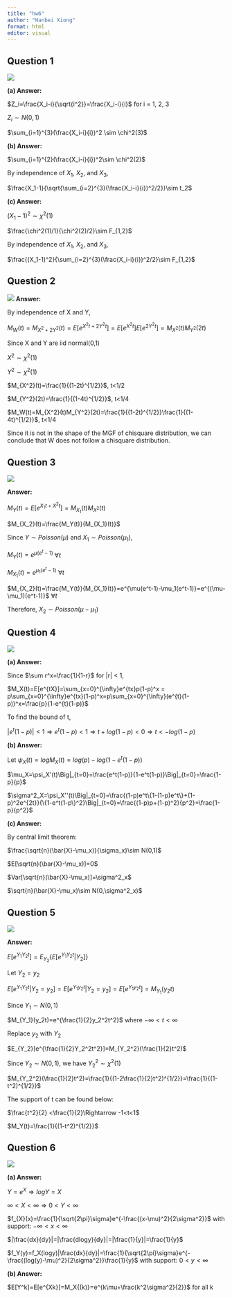 ```yaml
---
title: "hw6"
author: "Hanbei Xiong"
format: html
editor: visual
---
```


## Question 1

![](images/WeChata5d412f1df4966bb1b5a21d980a0f94d.png)

**(a) Answer:**

$Z_i=\frac{X_i-i}{\sqrt{i^2}}=\frac{X_i-i}{i}$ for i = 1, 2, 3

$Z_i\sim N(0,1)$

$\sum_{i=1}^{3}(\frac{X_i-i}{i})^2 \sim \chi^2(3)$

**(b) Answer:**

$\sum_{i=1}^{2}(\frac{X_i-i}{i})^2\sim \chi^2(2)$

By independence of $X_1$, $X_2$, and $X_3$,

$\frac{X_1-1}{\sqrt{\sum_{i=2}^{3}(\frac{X_i-i}{i})^2/2}}\sim t_2$

**(c) Answer:**

$(X_1-1)^2\sim \chi^2(1)$

$\frac{\chi^2(1)/1}{\chi^2(2)/2}\sim F_{1,2}$

By independence of $X_1$, $X_2$, and $X_3$,

$\frac{(X_1-1)^2}{\sum_{i=2}^{3}(\frac{X_i-i}{i})^2/2}\sim F_{1,2}$

## Question 2

![](images/WeChat388cc619e502d80a098fc53dc1841865.png) **Answer:**

By independence of X and Y,

$M_W(t)=M_{X^2+2Y^2}(t)=E[e^{X^2t+2Y^2t}]=E[e^{X^2t}]E[e^{2Y^2t}]=M_{X^2}(t)M_{Y^2}(2t)$

Since X and Y are iid normal(0,1)

$X^2 \sim \chi^2(1)$

$Y^2 \sim \chi^2(1)$

$M_{X^2}(t)=\frac{1}{(1-2t)^{1/2}}$, t\<1/2

$M_{Y^2}(2t)=\frac{1}{(1-4t)^{1/2}}$, t\<1/4

$M_W(t)=M_{X^2}(t)M_{Y^2}(2t)=\frac{1}{(1-2t)^{1/2}}\frac{1}{(1-4t)^{1/2}}$, t\<1/4

Since it is not in the shape of the MGF of chisquare distribution, we can conclude that W does not follow a chisquare distribution.

## Question 3

![](images/WeChat1f83d7be1de99c5ef79d1d59ab798d2f.png)

**Answer:**

$M_Y(t)=E[e^{X_1t+X^2t}]=M_{X_1}(t)M_{X^2}(t)$

$M_{X_2}(t)=\frac{M_Y(t)}{M_{X_1}(t)}$

Since $Y \sim Poisson(\mu)$ and $X_1 \sim Poisson(\mu_1)$,

$M_Y(t)=e^{\mu(e^t-1)}$ $\forall t$

$M_{X_1}(t)=e^{\mu_1(e^t-1)}$ $\forall t$

$M_{X_2}(t)=\frac{M_Y(t)}{M_{X_1}(t)}=e^{\mu(e^t-1)-\mu_1(e^t-1)}=e^{(\mu-\mu_1)(e^t-1)}$ $\forall t$

Therefore, $X_2 \sim Poisson(\mu-\mu_1)$

## Question 4

![](images/WeChatb345dc551605e1a80824ee34feabb8d1.png)

**(a) Answer:**

Since $\sum r^x=\frac{1}{1-r}$ for \|r\| \< 1,

$M_X(t)=E[e^{tX}]=\sum_{x=0}^{\infty}e^{tx}p(1-p)^x = p\sum_{x=0}^{\infty}e^{tx}(1-p)^x=p\sum_{x=0}^{\infty}(e^{t}(1-p))^x=\frac{p}{1-e^{t}(1-p)}$

To find the bound of t,

$|e^{t}(1-p)|<1 \Rightarrow e^{t}(1-p)<1\Rightarrow t+log(1-p)<0\Rightarrow t<-log(1-p)$

**(b) Answer:**

Let $\psi_X(t)=logM_X(t)=log(p)-log(1-e^t(1-p))$

$\mu_X=\psi_X'(t)\Big|_{t=0}=\frac{e^t(1-p)}{1-e^t(1-p)}\Big|_{t=0}=\frac{1-p}{p}$

$\sigma^2_X=\psi_X''(t)\Big|_{t=0}=\frac{(1-p)e^t\{1-(1-p)e^t\}+(1-p)^2e^{2t}}{\{1-e^t(1-p\}^2}\Big|_{t=0}=\frac{(1-p)p+(1-p)^2}{p^2}=\frac{1-p}{p^2}$

**(c) Answer:**

By central limit theorem:

$\frac{\sqrt{n}(\bar{X}-\mu_x)}{\sigma_x}\sim N(0,1)$

$E[\sqrt{n}(\bar{X}-\mu_x)]=0$

$Var[\sqrt{n}(\bar{X}-\mu_x)]=\sigma^2_x$

$\sqrt{n}(\bar{X}-\mu_x)\sim N(0,\sigma^2_x)$

## Question 5

![](images/WeChatdf0bf31c249a181e2de59fee7310b334.png)

**Answer:**

$E[e^{Y_1Y_2t}]=E_{Y_2}\{E[e^{Y_1Y_2t}|Y_2]\}$

Let $Y_2=y_2$

$E[e^{Y_1Y_2t}|Y_2=y_2]=E[e^{Y_1y_2t}|Y_2=y_2]=E[e^{Y_1y_2t}]=M_{Y_1}(y_2t)$

Since $Y_1\sim N(0,1)$

$M_{Y_1}(y_2t)=e^{\frac{1}{2}y_2^2t^2}$ where $-\infty<t<\infty$

Replace $y_2$ with $Y_2$

$E_{Y_2}[e^{\frac{1}{2}Y_2^2t^2}]=M_{Y_2^2}(\frac{1}{2}t^2)$

Since $Y_2\sim N(0,1)$, we have $Y_2^2\sim \chi^2(1)$

$M_{Y_2^2}(\frac{1}{2}t^2)=\frac{1}{(1-2\frac{1}{2}t^2)^{1/2}}=\frac{1}{(1-t^2)^{1/2}}$

The support of t can be found below:

$\frac{t^2}{2} <\frac{1}{2}\Rightarrow -1<t<1$

$M_Y(t)=\frac{1}{(1-t^2)^{1/2}}$

## Question 6

![](images/WeChat03dcf00811e5b60105f1c407d7c3daa2.png)

**(a) Answer:**

$Y=e^X\Rightarrow logY=X$

$\infty < X < \infty \Rightarrow 0 < Y < \infty$

$f_{X}(x)=\frac{1}{\sqrt{2\pi}\sigma}e^{-\frac{(x-\mu)^2}{2\sigma^2}}$ with support: $-\infty<x<\infty$

$|\frac{dx}{dy}|=|\frac{dlogy}{dy}|=|\frac{1}{y}|=\frac{1}{y}$

$f_Y(y)=f_X(logy)|\frac{dx}{dy}|=\frac{1}{\sqrt{2\pi}\sigma}e^{-\frac{(log(y)-\mu)^2}{2\sigma^2}}\frac{1}{y}$ with support: $0<y<\infty$

**(b) Answer:**

$E[Y^k]=E[e^{Xk}]=M_X{(k)}=e^{k\mu+\frac{k^2\sigma^2}{2}}$ for all k
